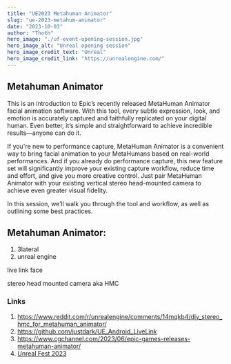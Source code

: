 ```yaml
---
title: "UE2023 Metahuman Animator"
slug: "ue-2023-metahum-animator"
date: "2023-10-03"
author: "Thoth"
hero_image: "./uf-event-opening-session.jpg"
hero_image_alt: "Unreal opening session"
hero_image_credit_text: "Unreal"
hero_image_credit_link: "https://unrealengine.com/"
---
```


## Metahuman Animator

This is an introduction to Epic’s recently released MetaHuman Animator facial animation software. With this tool, every subtle expression, look, and emotion is accurately captured and faithfully replicated on your digital human. Even better, it’s simple and straightforward to achieve incredible results—anyone can do it. 


If you're new to performance capture, MetaHuman Animator is a convenient way to bring facial animation to your MetaHumans based on real-world performances. And if you already do performance capture, this new feature set will significantly improve your existing capture workflow, reduce time and effort, and give you more creative control. Just pair MetaHuman Animator with your existing vertical stereo head-mounted camera to achieve even greater visual fidelity. 


In this session, we’ll walk you through the tool and workflow, as well as outlining some best practices.

## Metahuman Animator: 

1. 3lateral 
1. unreal engine

live link face

stereo head mounted camera aka HMC

### Links
1. https://www.reddit.com/r/unrealengine/comments/14mqkb4/diy_stereo_hmc_for_metahuman_animator/
1. https://github.com/justdark/UE_Android_LiveLink
1. https://www.cgchannel.com/2023/06/epic-games-releases-metahuman-animator/
1. [Unreal Fest 2023](https://www.unrealengine.com/en-US/events/unreal-fest-2023)
